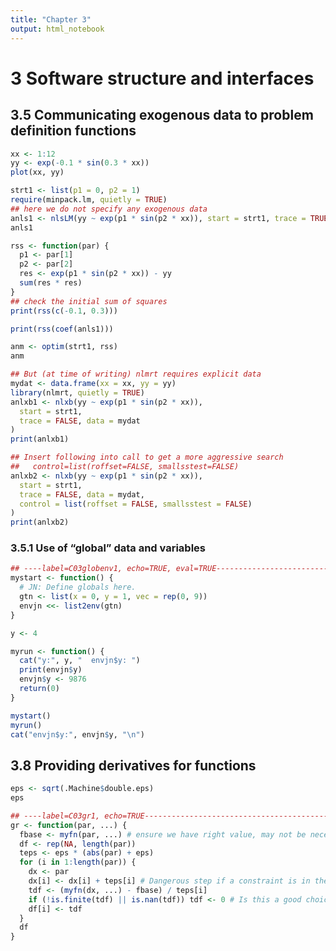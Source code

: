 ```yaml
---
title: "Chapter 3"
output: html_notebook
---
```


# 3 Software structure and interfaces

## 3.5 Communicating exogenous data to problem definition functions

```r
xx <- 1:12
yy <- exp(-0.1 * sin(0.3 * xx))
plot(xx, yy)
```

```r
strt1 <- list(p1 = 0, p2 = 1)
require(minpack.lm, quietly = TRUE)
## here we do not specify any exogenous data
anls1 <- nlsLM(yy ~ exp(p1 * sin(p2 * xx)), start = strt1, trace = TRUE)
anls1
```

```r
rss <- function(par) {
  p1 <- par[1]
  p2 <- par[2]
  res <- exp(p1 * sin(p2 * xx)) - yy
  sum(res * res)
}
## check the initial sum of squares
print(rss(c(-0.1, 0.3)))
```

```r
print(rss(coef(anls1)))
```

```r
anm <- optim(strt1, rss)
anm
```

```r
## But (at time of writing) nlmrt requires explicit data
mydat <- data.frame(xx = xx, yy = yy)
library(nlmrt, quietly = TRUE)
anlxb1 <- nlxb(yy ~ exp(p1 * sin(p2 * xx)),
  start = strt1,
  trace = FALSE, data = mydat
)
print(anlxb1)
```

```r
## Insert following into call to get a more aggressive search
##   control=list(roffset=FALSE, smallsstest=FALSE)
anlxb2 <- nlxb(yy ~ exp(p1 * sin(p2 * xx)),
  start = strt1,
  trace = FALSE, data = mydat,
  control = list(roffset = FALSE, smallsstest = FALSE)
)
print(anlxb2)
```

### 3.5.1 Use of "global" data and variables

```r
## ----label=C03globenv1, echo=TRUE, eval=TRUE-----------------------------
mystart <- function() {
  # JN: Define globals here.
  gtn <- list(x = 0, y = 1, vec = rep(0, 9))
  envjn <<- list2env(gtn)
}

y <- 4

myrun <- function() {
  cat("y:", y, "  envjn$y: ")
  print(envjn$y)
  envjn$y <- 9876
  return(0)
}

mystart()
myrun()
cat("envjn$y:", envjn$y, "\n")
```

## 3.8 Providing derivatives for functions

```r
eps <- sqrt(.Machine$double.eps)
eps
```

```r
## ----label=C03gr1, echo=TRUE---------------------------------------------
gr <- function(par, ...) {
  fbase <- myfn(par, ...) # ensure we have right value, may not be necessary
  df <- rep(NA, length(par))
  teps <- eps * (abs(par) + eps)
  for (i in 1:length(par)) {
    dx <- par
    dx[i] <- dx[i] + teps[i] # Dangerous step if a constraint is in the way!
    tdf <- (myfn(dx, ...) - fbase) / teps[i]
    if (!is.finite(tdf) || is.nan(tdf)) tdf <- 0 # Is this a good choice?
    df[i] <- tdf
  }
  df
}
```
